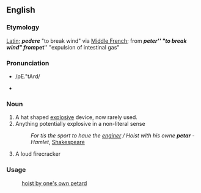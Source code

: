 == English ==
=== Etymology ===
[[Latin]]; '''''pedere''''' "to break wind" via [[Middle French]]; from '''''peter''''' "to break wind" from '''''pet''''' "expulsion of intestinal gas"

=== Pronunciation ===
*{{SAMPA}} /pE."tArd/
*{{IPA|/pɛ.'tɑɹd/}}

===Noun===
#A hat shaped [[explosive]] device, now rarely used.
#Anything potentially explosive in a non-literal sense 
#: ''For tis the sport to haue the [[enginer]] / Hoist with his owne '''petar''''' - ''Hamlet'', [[Shakespeare]]
#A loud firecracker

=== Usage ===
:[[hoist by one's own petard]]